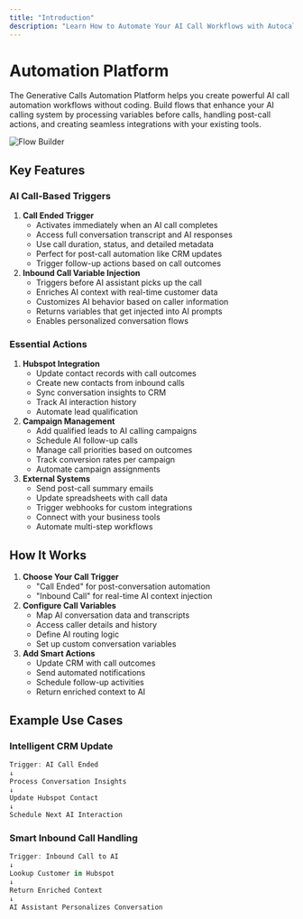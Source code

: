 ```yaml
---
title: "Introduction"
description: "Learn How to Automate Your AI Call Workflows with Autocalls"
---
```


# Automation Platform

The Generative Calls Automation Platform helps you create powerful AI call automation workflows without coding. Build flows that enhance your AI calling system by processing variables before calls, handling post-call actions, and creating seamless integrations with your existing tools.

![Flow Builder](/resources/visual-builder.gif)

## Key Features

### AI Call-Based Triggers

1. **Call Ended Trigger**
   - Activates immediately when an AI call completes
   - Access full conversation transcript and AI responses
   - Use call duration, status, and detailed metadata
   - Perfect for post-call automation like CRM updates
   - Trigger follow-up actions based on call outcomes
2. **Inbound Call Variable Injection**
   - Triggers before AI assistant picks up the call
   - Enriches AI context with real-time customer data
   - Customizes AI behavior based on caller information
   - Returns variables that get injected into AI prompts
   - Enables personalized conversation flows

### Essential Actions

1. **Hubspot Integration**
   - Update contact records with call outcomes
   - Create new contacts from inbound calls
   - Sync conversation insights to CRM
   - Track AI interaction history
   - Automate lead qualification
2. **Campaign Management**
   - Add qualified leads to AI calling campaigns
   - Schedule AI follow-up calls
   - Manage call priorities based on outcomes
   - Track conversion rates per campaign
   - Automate campaign assignments
3. **External Systems**
   - Send post-call summary emails
   - Update spreadsheets with call data
   - Trigger webhooks for custom integrations
   - Connect with your business tools
   - Automate multi-step workflows

## How It Works

1. **Choose Your Call Trigger**
   - "Call Ended" for post-conversation automation
   - "Inbound Call" for real-time AI context injection
2. **Configure Call Variables**
   - Map AI conversation data and transcripts
   - Access caller details and history
   - Define AI routing logic
   - Set up custom conversation variables
3. **Add Smart Actions**
   - Update CRM with call outcomes
   - Send automated notifications
   - Schedule follow-up activities
   - Return enriched context to AI

## Example Use Cases

### Intelligent CRM Update

```javascript
Trigger: AI Call Ended
↓
Process Conversation Insights
↓
Update Hubspot Contact
↓
Schedule Next AI Interaction
```

### Smart Inbound Call Handling

```javascript
Trigger: Inbound Call to AI
↓
Lookup Customer in Hubspot
↓
Return Enriched Context
↓
AI Assistant Personalizes Conversation
```